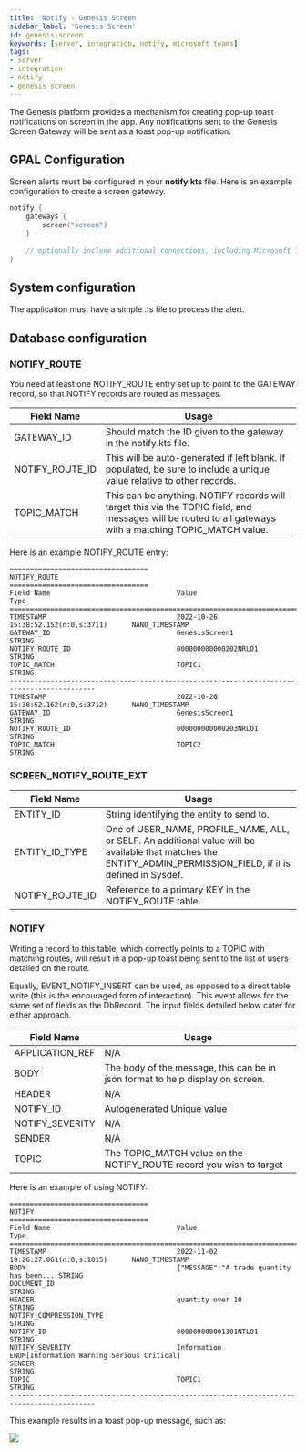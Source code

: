 ```yaml
---
title: 'Notify - Genesis Screen'
sidebar_label: 'Genesis Screen'
id: genesis-screen
keywords: [server, integration, notify, microsoft teams]
tags:
- server
- integration
- notify
- genesis screen
---
```


The Genesis platform provides a mechanism for creating pop-up toast notifications on screen in the app. Any notifications sent to the Genesis Screen Gateway will be sent as a toast pop-up notification.

## GPAL Configuration
Screen alerts must be configured in your **notify.kts** file. Here is an example configuration to create a screen gateway. 

```kotlin
notify {
    gateways {
        screen("screen")
	}
    
    // optionally include additional connections, including Microsoft Teams connections
}
```

## System configuration

The application must have a simple .ts file to process the alert.

## Database configuration

### NOTIFY_ROUTE

You need at least one NOTIFY_ROUTE entry set up to point to the GATEWAY record, so that NOTIFY records are routed as messages.

| Field Name | Usage |
| --- |--- |
| GATEWAY_ID | Should match the ID given to the gateway in the notify.kts file. |
| NOTIFY_ROUTE_ID | This will be auto-generated if left blank. If populated, be sure to include a unique value relative to other records. |
| TOPIC_MATCH | This can be anything. NOTIFY records will target this via the TOPIC field, and messages will be routed to all gateways with a matching TOPIC_MATCH value. |

Here is an example NOTIFY_ROUTE entry:
```
==================================
NOTIFY_ROUTE
==================================
Field Name                               Value                                    Type
===========================================================================================
TIMESTAMP                                2022-10-26 15:38:52.152(n:0,s:3711)      NANO_TIMESTAMP
GATEWAY_ID                               GenesisScreen1                           STRING
NOTIFY_ROUTE_ID                          000000000000202NRLO1                     STRING
TOPIC_MATCH                              TOPIC1                                   STRING
-------------------------------------------------------------------------------------------
TIMESTAMP                                2022-10-26 15:38:52.162(n:0,s:3712)      NANO_TIMESTAMP
GATEWAY_ID                               GenesisScreen1                           STRING
NOTIFY_ROUTE_ID                          000000000000203NRLO1                     STRING
TOPIC_MATCH                              TOPIC2                                   STRING
```

### SCREEN_NOTIFY_ROUTE_EXT
| Field Name | Usage |
| --- | --- |
| ENTITY_ID | String identifying the entity to send to. |
| ENTITY_ID_TYPE | One of USER_NAME, PROFILE_NAME, ALL, or SELF. An additional value will be available that matches the ENTITY_ADMIN_PERMISSION_FIELD, if it is defined in Sysdef. | 
| NOTIFY_ROUTE_ID | Reference to a primary KEY in the NOTIFY_ROUTE table. |

### NOTIFY

Writing a record to this table, which correctly points to a TOPIC with matching routes, will result in a pop-up toast being sent to the list of users detailed on the route.

Equally, EVENT_NOTIFY_INSERT can be used, as opposed to a direct table write (this is the encouraged form of interaction). This event allows for the same set of fields as the DbRecord. The input fields detailed below cater for either approach.

| Field Name | Usage                                                                          |
| --- |--------------------------------------------------------------------------------|
| APPLICATION_REF | N/A                                                                            |
| BODY | The body of the message, this can be in json format to help display on screen. |
| HEADER | N/A                                                                            |
| NOTIFY_ID | Autogenerated Unique value                                                     |
| NOTIFY_SEVERITY | N/A                                                                            |
| SENDER | N/A                                                                            |
| TOPIC | The TOPIC_MATCH value on the NOTIFY_ROUTE record you wish to target            |

Here is an example of using NOTIFY:

```
==================================
NOTIFY
==================================
Field Name                               Value                                    Type
===========================================================================================
TIMESTAMP                                2022-11-02 19:26:27.061(n:0,s:1015)      NANO_TIMESTAMP
BODY                                     {"MESSAGE":"A trade quantity has been... STRING
DOCUMENT_ID                                                                       STRING
HEADER                                   quantity over 10                         STRING
NOTIFY_COMPRESSION_TYPE                                                           STRING
NOTIFY_ID                                000000000001301NTLO1                     STRING
NOTIFY_SEVERITY                          Information                              ENUM[Information Warning Serious Critical]
SENDER                                                                            STRING
TOPIC                                    TOPIC1                                   STRING
-------------------------------------------------------------------------------------------
```

This example results in a toast pop-up message, such as:

![](/img/notify-genesis-screen-example.png)
